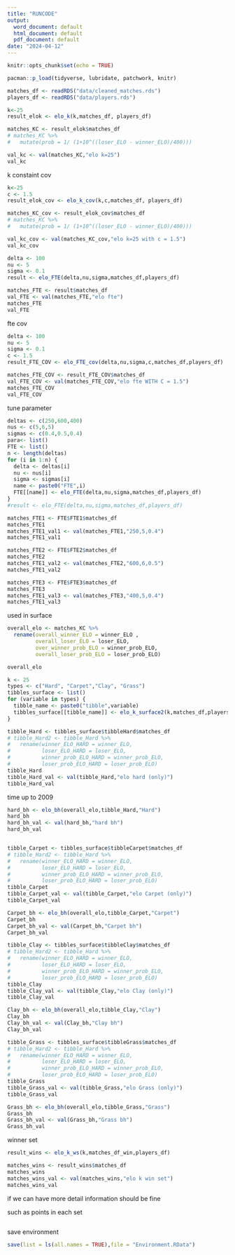 ---
title: "RUNCODE"
output:
  word_document: default
  html_document: default
  pdf_document: default
date: "2024-04-12"
---

```{r setup, include=FALSE}
knitr::opts_chunk$set(echo = TRUE)
```

```{r}
pacman::p_load(tidyverse, lubridate, patchwork, knitr)
```

```{r}
matches_df <- readRDS("data/cleaned_matches.rds")
players_df <- readRDS("data/players.rds")
```



```{r}
k<-25
result_elok <- elo_k(k,matches_df, players_df)
```

```{r}
matches_KC <- result_elok$matches_df
# matches_KC %>% 
#   mutate(prob = 1/ (1+10^((loser_ELO - winner_ELO)/400)))

val_kc <- val(matches_KC,"elo k=25")
val_kc
```

k constaint cov

```{r}
k<-25
c <- 1.5
result_elok_cov <- elo_k_cov(k,c,matches_df, players_df)
```

```{r}
matches_KC_cov <- result_elok_cov$matches_df
# matches_KC %>% 
#   mutate(prob = 1/ (1+10^((loser_ELO - winner_ELO)/400)))

val_kc_cov <- val(matches_KC_cov,"elo k=25 with c = 1.5")
val_kc_cov
```




```{r}
delta <- 100
nu <- 5
sigma <- 0.1
result <- elo_FTE(delta,nu,sigma,matches_df,players_df)
```



```{r}
matches_FTE <- result$matches_df
val_FTE <- val(matches_FTE,"elo fte")
matches_FTE
val_FTE
```

fte cov
```{r}
delta <- 100
nu <- 5
sigma <- 0.1
c <- 1.5
result_FTE_COV <- elo_FTE_cov(delta,nu,sigma,c,matches_df,players_df)
```



```{r}
matches_FTE_COV <- result_FTE_COV$matches_df
val_FTE_COV <- val(matches_FTE_COV,"elo fte WITH C = 1.5")
matches_FTE_COV
val_FTE_COV
```



      
tune parameter

```{r}

deltas <- c(250,600,400)
nus <- c(5,6,5)
sigmas <- c(0.4,0.5,0.4)
para<- list()
FTE <- list()
n <- length(deltas)
for (i in 1:n) {
  delta <- deltas[i]
  nu <- nus[i]
  sigma <- sigmas[i]
  name <- paste0("FTE",i)
  FTE[[name]] <- elo_FTE(delta,nu,sigma,matches_df,players_df)
}
#result <- elo_FTE(delta,nu,sigma,matches_df,players_df)


```



```{r}
matches_FTE1 <- FTE$FTE1$matches_df
matches_FTE1
matches_FTE1_val1 <- val(matches_FTE1,"250,5,0.4")
matches_FTE1_val1
```

```{r}
matches_FTE2 <- FTE$FTE2$matches_df
matches_FTE2
matches_FTE1_val2 <- val(matches_FTE2,"600,6,0.5")
matches_FTE1_val2
```

```{r}
matches_FTE3 <- FTE$FTE3$matches_df
matches_FTE3
matches_FTE1_val3 <- val(matches_FTE3,"400,5,0.4")
matches_FTE1_val3
```

used in surface
```{r}
overall_elo <- matches_KC %>%
  rename(overall_winner_ELO = winner_ELO ,
         overall_loser_ELO = loser_ELO,
         over_winner_prob_ELO = winner_prob_ELO,
         overall_loser_prob_ELO = loser_prob_ELO)

overall_elo
```


```{r}
k <- 25
types <- c("Hard", "Carpet","Clay", "Grass")
tibbles_surface <- list()
for (variable in types) {
  tibble_name <- paste0("tibble",variable)
  tibbles_surface[[tibble_name]] <- elo_k_surface2(k,matches_df,players_df,variable)
}
```     
             
```{r}
tibble_Hard <- tibbles_surface$tibbleHard$matches_df
# tibble_Hard2 <- tibble_Hard %>% 
#   rename(winner_ELO_HARD = winner_ELO,
#          loser_ELO_HARD = loser_ELO,
#          winner_prob_ELO_HARD = winner_prob_ELO,
#          loser_prob_ELO_HARD = loser_prob_ELO)
tibble_Hard
tibble_Hard_val <- val(tibble_Hard,"elo hard (only)")
tibble_Hard_val
```
time up to 2009

```{r}
hard_bh <- elo_bh(overall_elo,tibble_Hard,"Hard")
hard_bh
hard_bh_val <- val(hard_bh,"hard bh")
hard_bh_val
```

```{r}

```


```{r}
tibble_Carpet <- tibbles_surface$tibbleCarpet$matches_df
# tibble_Hard2 <- tibble_Hard %>% 
#   rename(winner_ELO_HARD = winner_ELO,
#          loser_ELO_HARD = loser_ELO,
#          winner_prob_ELO_HARD = winner_prob_ELO,
#          loser_prob_ELO_HARD = loser_prob_ELO)
tibble_Carpet
tibble_Carpet_val <- val(tibble_Carpet,"elo Carpet (only)")
tibble_Carpet_val
```


```{r}
Carpet_bh <- elo_bh(overall_elo,tibble_Carpet,"Carpet")
Carpet_bh
Carpet_bh_val <- val(Carpet_bh,"Carpet bh")
Carpet_bh_val
```

```{r}
tibble_Clay <- tibbles_surface$tibbleClay$matches_df
# tibble_Hard2 <- tibble_Hard %>% 
#   rename(winner_ELO_HARD = winner_ELO,
#          loser_ELO_HARD = loser_ELO,
#          winner_prob_ELO_HARD = winner_prob_ELO,
#          loser_prob_ELO_HARD = loser_prob_ELO)
tibble_Clay
tibble_Clay_val <- val(tibble_Clay,"elo Clay (only)")
tibble_Clay_val
```


```{r}
Clay_bh <- elo_bh(overall_elo,tibble_Clay,"Clay")
Clay_bh
Clay_bh_val <- val(Clay_bh,"Clay bh")
Clay_bh_val
```


```{r}
tibble_Grass <- tibbles_surface$tibbleGrass$matches_df
# tibble_Hard2 <- tibble_Hard %>% 
#   rename(winner_ELO_HARD = winner_ELO,
#          loser_ELO_HARD = loser_ELO,
#          winner_prob_ELO_HARD = winner_prob_ELO,
#          loser_prob_ELO_HARD = loser_prob_ELO)
tibble_Grass
tibble_Grass_val <- val(tibble_Grass,"elo Grass (only)")
tibble_Grass_val
```


```{r}
Grass_bh <- elo_bh(overall_elo,tibble_Grass,"Grass")
Grass_bh
Grass_bh_val <- val(Grass_bh,"Grass bh")
Grass_bh_val
```

winner set
```{r}
result_wins <- elo_k_ws(k,matches_df_win,players_df)

```




```{r}
matches_wins <- result_wins$matches_df
matches_wins
matches_wins_val <- val(matches_wins,"elo k win set")
matches_wins_val
```




if we can have more detail information should be fine

such as points in each set 

```{r}
```

save environment
```{r}
save(list = ls(all.names = TRUE),file = "Environment.RData")
```


```{r}
```


```{r}
```
